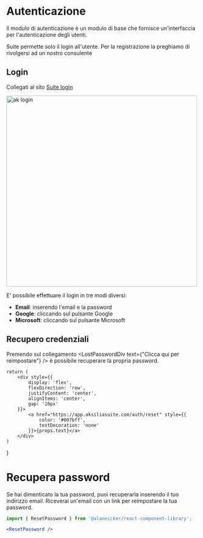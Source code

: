 # Autenticazione

Il modulo di autenticazione è un modulo di base che fornisce un'interfaccia per l'autenticazione degli utenti.

<Warning>Suite permette solo il login all'utente. Per la registrazione la preghiamo di rivolgersi ad un nostro consulente</Warning>

## Login

Collegati al sito [Suite login](https://app.aksiliasuite.com/auth/signin)

<Image src="/assets/ak_login.png" alt="ak login" height="500" />

E' possibile effettuare il login in tre modi diversi:

- **Email**: inserendo l'email e la password
- **Google**: cliccando sul pulsante Google
- **Microsoft**: cliccando sul pulsante Microsoft

## Recupero credenziali

Premendo sul collegamento <LostPasswordDiv text={"Clicca qui per reimpostare"} /> è possibile recuperare la propria password.

    return (
        <div style={{
            display: 'flex',
            flexDirection: 'row',
            justifyContent: 'center',
            alignItems: 'center',
            gap: '10px'
        }}>
            <a href="https://app.aksiliasuite.com/auth/reset" style={{
                color: '#007bff',
                textDecoration: 'none'
            }}>{props.text}</a>
        </div>
    )
}

# Recupera password

Se hai dimenticato la tua password, puoi recuperarla inserendo il tuo indirizzo email. Riceverai un'email con un link per reimpostare la tua password.

```jsx
import { ResetPassword } from '@alaneicker/react-component-library';
```

```jsx
<ResetPassword />
```

